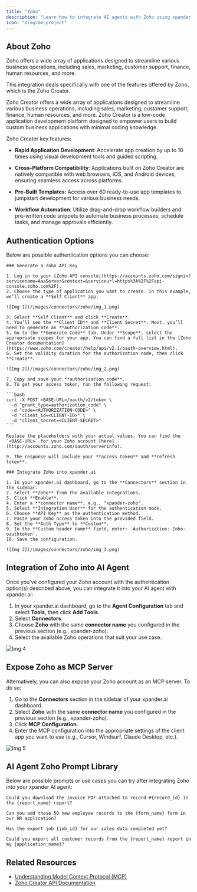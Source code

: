 ```yaml
---
title: "Zoho"
description: "Learn how to integrate AI agents with Zoho using xpander.ai. Create intelligent, low-code applications on Zoho Creator that leverage AI-driven automation, enabling your agents to analyze data, trigger workflows, and interact with customers seamlessly across your Zoho ecosystem."
icon: "diagram-project"
---
```


## About Zoho

Zoho offers a wide array of applications designed to streamline various business operations, including sales, marketing, customer support, finance, human resources, and more.

This integration deals specifically with one of the features offered by Zoho, which is the Zoho Creator.

Zoho Creator offers a wide array of applications designed to streamline various business operations, including sales, marketing, customer support, finance, human resources, and more. Zoho Creator is a low-code application development platform designed to empower users to build custom business applications with minimal coding knowledge.

Zoho Creator key features:

- **Rapid Application Development**: Accelerate app creation by up to 10 times using visual development tools and guided scripting. 

- **Cross-Platform Compatibility**: Applications built on Zoho Creator are natively compatible with web browsers, iOS, and Android devices, ensuring seamless access across platforms. 

- **Pre-Built Templates**: Access over 60 ready-to-use app templates to jumpstart development for various business needs. 

- **Workflow Automation**: Utilize drag-and-drop workflow builders and pre-written code snippets to automate business processes, schedule tasks, and manage approvals efficiently.

## Authentication Options

Below are possible authentication options you can choose:

<Tabs>

  <Tab title="API Access">

    ### Generate a Zoho API Key

    1. Log in to your [Zoho API console](https://accounts.zoho.com/signin?servicename=AaaServer&context=&serviceurl=https%3A%2F%2Fapi-console.zoho.com%2F).  
    2. Choose the type of application you want to create. In this example, we’ll create a **Self Client** app.

    ![Img 1](/images/connectors/zoho/img_1.png)

    3. Select **Self Client** and click **Create**.  
    4. You’ll see the **Client ID** and **Client Secret**. Next, you’ll need to generate an **authorization code**.  
    5. Go to the **Generate Code** tab. Under **Scope**, select the appropriate scopes for your app. You can find a full list in the [Zoho Creator documentation](https://www.zoho.com/creator/help/api/v2.1/oauth-overview.html).  
    6. Set the validity duration for the authorization code, then click **Create**.

    ![Img 2](/images/connectors/zoho/img_2.png)

    7. Copy and save your **authorization code**.  
    8. To get your access token, run the following request:

    ```bash
    curl -X POST <BASE-URL>/oauth/v2/token \
      -d "grant_type=authorization_code" \
      -d "code=<AUTHORIZATION-CODE>" \
      -d "client_id=<CLIENT-ID>" \
      -d "client_secret=<CLIENT-SECRET>"
    ```

    Replace the placeholders with your actual values. You can find the `<BASE-URL>` for your Zoho account [here](http://accounts.zoho.com/oauth/serverinfo).  

    9. The response will include your **access token** and **refresh token**.

    ### Integrate Zoho into xpander.ai

    1. In your xpander.ai dashboard, go to the **Connectors** section in the sidebar.  
    2. Select **Zoho** from the available integrations.  
    3. Click **Enable**.  
    4. Enter a **connector name**, e.g., "xpander-zoho".  
    5. Select **Integration User** for the authentication mode.  
    6. Choose **API Key** as the authentication method.  
    7. Paste your Zoho access token into the provided field. 
    8. Set the **Auth Type** to **Custom**.  
    9. In the **Custom header name** field, enter: `Authorization: Zoho-oauthtoken`.  
    10. Save the configuration.

    ![Img 3](/images/connectors/zoho/img_3.png)

  </Tab>
</Tabs>

## Integration of Zoho into AI Agent

Once you've configured your Zoho account with the authentication option(s) described above, you can integrate it into your AI agent with xpander.ai:

1. In your xpander.ai dashboard, go to the **Agent Configuration** tab and select **Tools**, then click **Add Tools**. 
2. Select **Connectors**.  
3. Choose **Zoho** with the same **connector name** you configured in the previous section (e.g., xpander-zoho).  
4. Select the available Zoho operations that suit your use case.  

![Img 4](/images/connectors/zoho/img_4.png)

## Expose Zoho as MCP Server

Alternatively, you can also expose your Zoho account as an MCP server. To do so:

1. Go to the **Connectors** section in the sidebar of your xpander.ai dashboard.  
2. Select **Zoho** with the same **connector name** you configured in the previous section (e.g., xpander-zoho).  
3. Click **MCP Configuration**.  
4. Enter the MCP configuration into the appropriate settings of the client app you want to use (e.g., Cursor, Windsurf, Claude Desktop, etc.).

![Img 5](/images/connectors/zoho/img_5.png)

## AI Agent Zoho Prompt Library

Below are possible prompts or use cases you can try after integrating Zoho into your xpander AI agent:

```
Could you download the invoice PDF attached to record #{record_id} in the {report_name} report?
```

````
Can you add these 50 new employee records to the {form_name} form in our HR application?
````

```
Has the export job {job_id} for our sales data completed yet?
```

```
Could you export all customer records from the {report_name} report in my {application_name}?
```

## Related Resources

- [Understanding Model Context Protocol (MCP)](/docs/05-human-interfaces/04-mcp)
- [Zoho Creator API Documentation](https://www.zoho.com/creator/help/api/v2.1/)